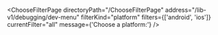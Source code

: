 

<ChooseFilterPage
  directoryPath="/ChooseFilterPage"
  address="/lib-v1/debugging/dev-menu"
  filterKind="platform"
  filters={['android', 'ios']}
  currentFilter="all"
  message={'Choose a platform:'}
/>
